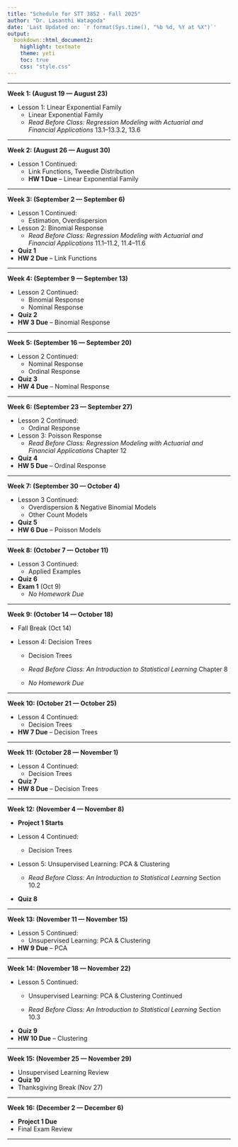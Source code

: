 ```yaml
---
title: "Schedule for STT 3852 - Fall 2025"
author: "Dr. Lasanthi Watagoda"
date: 'Last Updated on: `r format(Sys.time(), "%b %d, %Y at %X")`'
output: 
  bookdown::html_document2: 
    highlight: textmate
    theme: yeti
    toc: true
    css: "style.css"
---
```


***

**Week 1: (August 19 — August 23)**

* Lesson 1: Linear Exponential Family  
  * Linear Exponential Family  
  * *Read Before Class:* _Regression Modeling with Actuarial and Financial Applications_ 13.1–13.3.2, 13.6

***

**Week 2: (August 26 — August 30)**

* Lesson 1 Continued:  
  * Link Functions, Tweedie Distribution  
  * **HW 1 Due** – Linear Exponential Family

***

**Week 3: (September 2 — September 6)**

* Lesson 1 Continued:
  * Estimation, Overdispersion  
* Lesson 2: Binomial Response  
  * *Read Before Class:* _Regression Modeling with Actuarial and Financial Applications_ 11.1–11.2, 11.4–11.6  
  
* **Quiz 1**  
* **HW 2 Due** – Link Functions

***

**Week 4: (September 9 — September 13)**

* Lesson 2 Continued:  
  * Binomial Response  
  * Nominal Response  
  
* **Quiz 2**  
* **HW 3 Due** – Binomial Response

***

**Week 5: (September 16 — September 20)**

* Lesson 2 Continued: 
  * Nominal Response  
  * Ordinal Response  
  
* **Quiz 3**  
* **HW 4 Due** – Nominal Response

***

**Week 6: (September 23 — September 27)**

* Lesson 2 Continued: 
  * Ordinal Response  
  
* Lesson 3: Poisson Response  
  * *Read Before Class:* _Regression Modeling with Actuarial and Financial Applications_ Chapter 12  
  
* **Quiz 4**  
* **HW 5 Due** – Ordinal Response

***

**Week 7: (September 30 — October 4)**

* Lesson 3 Continued:
  * Overdispersion & Negative Binomial Models  
  * Other Count Models  
  
* **Quiz 5**  
* **HW 6 Due** – Poisson Models

***

**Week 8: (October 7 — October 11)**

* Lesson 3 Continued:
  * Applied Examples  
  
* **Quiz 6**  
* **Exam 1** (Oct 9)  
  * *No Homework Due*

***

**Week 9: (October 14 — October 18)**

* Fall Break (Oct 14)  

* Lesson 4: Decision Trees  
  * Decision Trees  

  * *Read Before Class:* _An Introduction to Statistical Learning_ Chapter 8  
  * *No Homework Due*

***

**Week 10: (October 21 — October 25)**

* Lesson 4 Continued:
  * Decision Trees
  
* **HW 7 Due** – Decision Trees

***

**Week 11: (October 28 — November 1)**

* Lesson 4 Continued:
  * Decision Trees
  
* **Quiz 7**  
* **HW 8 Due** – Decision Trees

***

**Week 12: (November 4 — November 8)**

* **Project 1 Starts**  

* Lesson 4 Continued:
  * Decision Trees
 
* Lesson 5: Unsupervised Learning: PCA & Clustering  

  * *Read Before Class:* _An Introduction to Statistical Learning_ Section 10.2  
* **Quiz 8**

***

**Week 13: (November 11 — November 15)**

* Lesson 5 Continued:
  * Unsupervised Learning: PCA & Clustering   
  
* **HW 9 Due** – PCA

***

**Week 14: (November 18 — November 22)**

* Lesson 5 Continued:
  * Unsupervised Learning: PCA & Clustering Continued  
  
  * *Read Before Class:* _An Introduction to Statistical Learning_ Section 10.3  
* **Quiz 9**  
* **HW 10 Due** – Clustering

***

**Week 15: (November 25 — November 29)**

* Unsupervised Learning Review  
* **Quiz 10**  
* Thanksgiving Break (Nov 27)

***

**Week 16: (December 2 — December 6)**

* **Project 1 Due**  
* Final Exam Review

***
